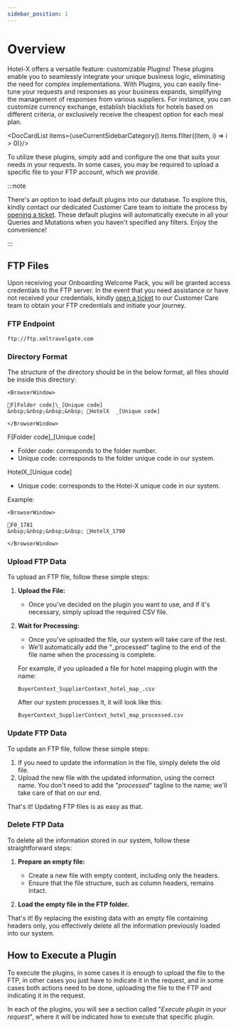 ```yaml
---
sidebar_position: 1
---
```


# Overview

Hotel-X offers a versatile feature: customizable Plugins! These plugins enable you to seamlessly integrate your unique business logic, eliminating the need for complex implementations. With Plugins, you can easily fine-tune your requests and responses as your business expands, simplifying the management of responses from various suppliers.
For instance, you can customize currency exchange, establish blacklists for hotels based on different criteria, or exclusively receive the cheapest option for each meal plan.


<DocCardList items={useCurrentSidebarCategory().items.filter((item, i) => i > 0)}/>


To utilize these plugins, simply add and configure the one that suits your needs in your requests. In some cases, you may be required to upload a specific file to your FTP account, which we provide.

:::note

There's an option to load default plugins into our database. To explore this, kindly contact our dedicated Customer Care team to initiate the process by [opening a ticket](https://app.travelgatex.com/tickets). These default plugins will automatically execute in all your Queries and Mutations when you haven't specified any filters. Enjoy the convenience!

:::


## FTP Files

Upon receiving your Onboarding Welcome Pack, you will be granted access credentials to the FTP server. In the event that you need assistance or have not received your credentials, kindly [open a ticket](https://app.travelgatex.com/tickets) to our Customer Care team to obtain your FTP credentials and initiate your journey.

### FTP Endpoint

```
ftp://ftp.xmltravelgate.com
```

### Directory Format

The structure of the directory should be in the below format, all files should be inside this directory:

```mdx-code-block
<BrowserWindow>

📁F[Folder code]\_[Unique code]  
&nbsp;&nbsp;&nbsp;&nbsp; 📁HotelX  _[Unique code]

</BrowserWindow>
```

F[Folder code]_[Unique code]
* Folder code: corresponds to the folder number.
* Unique code: corresponds to the folder unique code in our system.

HotelX_[Unique code]
* Unique code: corresponds to the Hotel-X unique code in our system.

Example: 

```mdx-code-block
<BrowserWindow>

📁F0_1781  
&nbsp;&nbsp;&nbsp;&nbsp; 📁HotelX_1790

</BrowserWindow>
```

### Upload FTP Data

To upload an FTP file, follow these simple steps:

1. **Upload the File:**
   - Once you've decided on the plugin you want to use, and if it's necessary, simply upload the required CSV file.

2. **Wait for Processing:**
   - Once you've uploaded the file, our system will take care of the rest.
   - We'll automatically add the "_processed" tagline to the end of the file name when the processing is complete.

   For example, if you uploaded a file for hotel mapping plugin with the name:
   ```
   BuyerContext_SupplierContext_hotel_map_.csv
   ```

   After our system processes it, it will look like this:
   ```
   BuyerContext_SupplierContext_hotel_map_processed.csv
   ```

### Update FTP Data

To update an FTP file, follow these simple steps:

1. If you need to update the information in the file, simply delete the old file.
2. Upload the new file with the updated information, using the correct name. You don't need to add the "_processed_" tagline to the name; we'll take care of that on our end.

That's it! Updating FTP files is as easy as that.


### Delete FTP Data

To delete all the information stored in our system, follow these straightforward steps:

1. **Prepare an empty file:**
   - Create a new file with empty content, including only the headers.
   - Ensure that the file structure, such as column headers, remains intact.

2. **Load the empty file in the FTP folder.**

That's it! By replacing the existing data with an empty file containing headers only, you effectively delete all the information previously loaded into our system.


## How to Execute a Plugin

To execute the plugins, in some cases it is enough to upload the file to the FTP, in other cases you just have to indicate it in the request, and in some cases both actions need to be done, uploading the file to the FTP and indicating it in the request.

In each of the plugins, you will see a section called "_Execute plugin in your request_", where it will be indicated how to execute that specific plugin.
